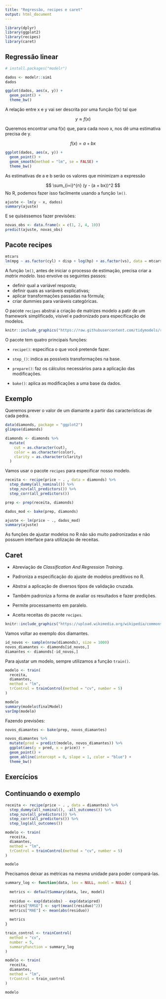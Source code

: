 ```yaml
---
title: "Regressão, recipes e caret"
output: html_document
---
```


```r
library(dplyr)
library(ggplot2)
library(recipes)
library(caret)
```

## Regressão linear

```r
# install.packages("modelr")

dados <- modelr::sim1
dados

ggplot(dados, aes(x, y)) +
  geom_point() +
  theme_bw()
```

A relação entre x e y vai ser descrita por uma função f(x) tal que

$$
y \approx f(x)
$$

Queremos encontrar uma f(x) que, para cada novo x, nos dê uma estimativa precisa de y.

$$
f(x) = a + bx
$$


```r
ggplot(dados, aes(x, y)) +
  geom_point() +
  geom_smooth(method = "lm", se = FALSE) +
  theme_bw()
```

As estimativas de a e b serão os valores que minimizam a expressão

$$
\sum_{i=i}^{n} (y - (a + bx))^2
$$
No R, podemos fazer isso facilmente usando a função `lm()`.

```r
ajuste <- lm(y ~ x, dados)
summary(ajuste)
```

E se quiséssemos fazer previsões:

```r
novas_obs <- data.frame(x = c(1, 2, 4, 10))
predict(ajuste, novas_obs)
```

## Pacote recipes

```r
mtcars
lm(mpg ~ as.factor(cyl) + disp + log(hp) + as.factor(vs), data = mtcars)
```

A função `lm()`, antes de iniciar o processo de estimação, precisa criar a *matrix modelo*. Isso envolve os seguintes passos:

- definir qual a variável resposta;
- definir quais as variáveis explicativas;
- aplicar transformações passadas na fórmula;
- criar dummies para variáveis categóricas.



O pacote `recipes` abstrai a criação de matrizes modelo a patir de um framework simplificado, visível e padronizado para especificação de modelos.

```r
knitr::include_graphics("https://raw.githubusercontent.com/tidymodels/recipes/master/recipes_hex_thumb.png")
```


O pacote tem quatro principais funções:

- `recipe()`: especifica o que você pretende fazer.

- `step_()`: indica as possíveis transformações na base.

- `prepare()`: faz os cálculos necessários para a aplicação das modificações.

- `bake()`: aplica as modificações a uma base da dados.

## Exemplo

Queremos prever o valor de um diamante a partir das características de cada pedra.

```r
data(diamonds, package = "ggplot2")
glimpse(diamonds)

diamonds <- diamonds %>%
  mutate(
    cut = as.character(cut),
    color = as.character(color),
    clarity = as.character(clarity)
  )
```

Vamos usar o pacote `recipes` para especificar nosso modelo.

```r
receita <- recipe(price ~ . , data = diamonds) %>%
  step_dummy(all_nominal()) %>%
  step_nzv(all_predictors()) %>%
  step_corr(all_predictors())

prep <- prep(receita, diamonds)

dados_mod <- bake(prep, diamonds)

ajuste <- lm(price ~ ., dados_mod)
summary(ajuste)
```

As funções de ajustar modelos no R não são muito padronizadas e não possuem interface para utilização de receitas.

## Caret

- Abreviação de *Classification And Regression Training*.

- Padroniza a especificação do ajuste de modelos preditivos no R.

- Abstrai a aplicação de diversos tipos de validação cruzada.

- Também padroniza a forma de avaliar os resultados e fazer predições.

- Permite processamento em paralelo.

- Aceita receitas do pacote `recipes`.

```r
knitr::include_graphics("https://upload.wikimedia.org/wikipedia/commons/b/b5/A_Ariel_view_of_Carot.jpg")
```

Vamos voltar ao exemplo dos diamantes.

```r
id_novos <- sample(nrow(diamonds), size = 1000)
novos_diamantes <- diamonds[id_novos,]
diamantes <- diamonds[-id_novos,]
```


Para ajustar um modelo, sempre utilizamos a função `train()`.

```r
modelo <- train(
  receita, 
  diamantes, 
  method = "lm", 
  trControl = trainControl(method = "cv", number = 5)
)

modelo
summary(modelo$finalModel)
varImp(modelo)
```

Fazendo previsões:

```r
novos_diamantes <- bake(prep, novos_diamantes)

novos_diamantes %>% 
  mutate(pred = predict(modelo, novos_diamantes)) %>% 
  ggplot(aes(y = pred, x = price)) +
  geom_point() +
  geom_abline(intercept = 0, slope = 1, color = "blue") +
  theme_bw()
```


## Exercícios


## Continuando o exemplo

```r
receita <- recipe(price ~ . , data = diamantes) %>%
  step_dummy(all_nominal(), -all_outcomes()) %>%
  step_nzv(all_predictors()) %>%
  step_corr(all_predictors()) %>%
  step_log(all_outcomes())

modelo <- train(
  receita, 
  diamantes, 
  method = "lm", 
  trControl = trainControl(method = "cv", number = 5)
)

modelo
```

Precisamos deixar as métricas na mesma unidade para poder compará-las.

```r
summary_log <- function(data, lev = NULL, model = NULL) {
  
  metrics <- defaultSummary(data, lev, model)
  
  residuo <- exp(data$obs) - exp(data$pred)
  metrics["RMSE"] <- sqrt(mean((residuo)^2))
  metrics["MAE"] <- mean(abs(residuo))
  
  metrics
}

train_control <- trainControl(
  method = "cv", 
  number = 5, 
  summaryFunction = summary_log
)

modelo <- train(
  receita, 
  diamantes, 
  method = "lm", 
  trControl = train_control
)

modelo
```



